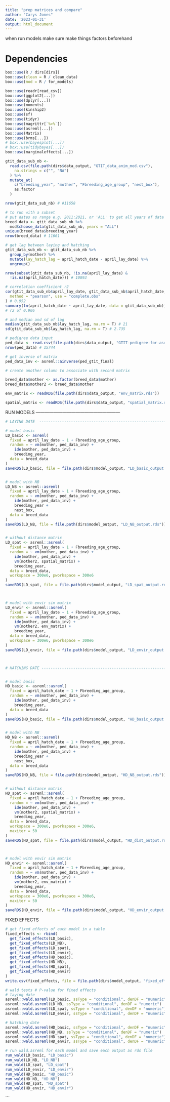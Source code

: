 ```yaml
---
title: "prep matrices and compare"
author: "Carys Jones"
date: '2023-01-31'
output: html_document
---
```


when run models make sure make things factors beforehand

# Dependencies
```r
box::use(R / dirs[dirs])
box::use(clean = R / clean_data)
box::use(mod = R / for_models)

box::use(readr[read_csv])
box::use(ggplot2[...])
box::use(dplyr[...])
box::use(moments)
box::use(kinship2)
box::use(sf)
box::use(tidyr)
box::use(magrittr[`%>%`])
box::use(asreml[...])
box::use(Matrix)
box::use(brms[...])
# box::use(bayesplot[...])
# box::use(tidybayes[...])
box::use(marginaleffects[...])
```



```r
gtit_data_sub_nb <-
  read.csv(file.path(dirs$data_output, "GTIT_data_anim_mod.csv"),
    na.strings = c("", "NA")
  ) %>%
  mutate_at(
    c("breeding_year", "mother", "Fbreeding_age_group", "nest_box"),
    as.factor
  )

nrow(gtit_data_sub_nb) # #11658

# to run with a subset
# put dates as range e.g. 2011:2021, or 'ALL' to get all years of data
breed_data <- gtit_data_sub_nb %>%
  mod$choose_data(gtit_data_sub_nb, years = "ALL")
unique(breed_data$breeding_year)
nrow(breed_data) # 11661
```


```r
# get lag between laying and hatching
gtit_data_sub_nb <- gtit_data_sub_nb %>%
  group_by(mother) %>%
  mutate(lay_hatch_lag = april_hatch_date - april_lay_date) %>%
  ungroup()

nrow(subset(gtit_data_sub_nb, !is.na(april_lay_date) &
  !is.na(april_hatch_date))) # 10893

# correlation coefficient r2
cor(gtit_data_sub_nb$april_lay_date, gtit_data_sub_nb$april_hatch_date,
  method = "pearson", use = "complete.obs"
) # 0.952
summary(lm(april_hatch_date ~ april_lay_date, data = gtit_data_sub_nb))
# r2 of 0.906

# and median and sd of lag
median(gtit_data_sub_nb$lay_hatch_lag, na.rm = T) # 21
sd(gtit_data_sub_nb$lay_hatch_lag, na.rm = T) # 2.735
```


```r
# pedigree data input
ped_data <- read.csv(file.path(dirs$data_output, "GTIT-pedigree-for-asreml.csv"), na.strings = c("", "NA"))
nrow(ped_data) # 15744

# get inverse of matrix
ped_data_inv <- asreml::ainverse(ped_gtit_final)

# create another column to associate with second matrix

breed_data$mother <- as.factor(breed_data$mother)
breed_data$mother2 <- breed_data$mother
```


```r
env_matrix <- readRDS(file.path(dirs$data_output, "env_matrix.rds"))

spatial_matrix <- readRDS(file.path(dirs$data_output, "spatial_matrix.rds"))
```


RUN MODELS ---------------------------------------------------------


```r
# LAYING DATE  ------------------------------------------------------------

# model basic
LD_basic <- asreml(
  fixed = april_lay_date ~ 1 + Fbreeding_age_group,
  random = ~ vm(mother, ped_data_inv) +
    ide(mother, ped_data_inv) +
    breeding_year,
  data = breed_data
)
saveRDS(LD_basic, file = file.path(dirs$model_output, "LD_basic_output.rds"))


# model with NB
LD_NB <- asreml::asreml(
  fixed = april_lay_date ~ 1 + Fbreeding_age_group,
  random = ~ vm(mother, ped_data_inv) +
    ide(mother, ped_data_inv) +
    breeding_year +
    nest_box,
  data = breed_data
)
saveRDS(LD_NB, file = file.path(dirs$model_output, "LD_NB_output.rds"))


# without distance matrix
LD_spat <- asreml::asreml(
  fixed = april_lay_date ~ 1 + Fbreeding_age_group,
  random = ~ vm(mother, ped_data_inv) +
    ide(mother, ped_data_inv) +
    vm(mother2, spatial_matrix) +
    breeding_year,
  data = breed_data,
  workspace = 300e6, pworkspace = 300e6
)
saveRDS(LD_spat, file = file.path(dirs$model_output, "LD_spat_output.rds"))



# model with envir sim matrix
LD_envir <- asreml::asreml(
  fixed = april_lay_date ~ 1 + Fbreeding_age_group,
  random = ~ vm(mother, ped_data_inv) +
    ide(mother, ped_data_inv) +
    vm(mother2, env_matrix) +
    breeding_year,
  data = breed_data,
  workspace = 300e6, pworkspace = 300e6
)
saveRDS(LD_envir, file = file.path(dirs$model_output, "LD_envir_output.rds"))



# HATCHING DATE -----------------------------------------------------------


# model basic
HD_basic <- asreml::asreml(
  fixed = april_hatch_date ~ 1 + Fbreeding_age_group,
  random = ~ vm(mother, ped_data_inv) +
    ide(mother, ped_data_inv) +
    breeding_year,
  data = breed_data
)
saveRDS(HD_basic, file = file.path(dirs$model_output, "HD_basic_output.rds"))


# model with NB
HD_NB <- asreml::asreml(
  fixed = april_hatch_date ~ 1 + Fbreeding_age_group,
  random = ~ vm(mother, ped_data_inv) +
    ide(mother, ped_data_inv) +
    breeding_year +
    nest_box,
  data = breed_data
)
saveRDS(HD_NB, file = file.path(dirs$model_output, "HD_NB_output.rds"))


# without distance matrix
HD_spat <- asreml::asreml(
  fixed = april_hatch_date ~ 1 + Fbreeding_age_group,
  random = ~ vm(mother, ped_data_inv) +
    ide(mother, ped_data_inv) +
    vm(mother2, spatial_matrix) +
    breeding_year,
  data = breed_data,
  workspace = 300e6, pworkspace = 300e6,
  maxiter = 50
)
saveRDS(HD_spat, file = file.path(dirs$model_output, "HD_dist_output.rds"))



# model with envir sim matrix
HD_envir <- asreml::asreml(
  fixed = april_hatch_date ~ 1 + Fbreeding_age_group,
  random = ~ vm(mother, ped_data_inv) +
    ide(mother, ped_data_inv) +
    vm(mother2, env_matrix) +
    breeding_year,
  data = breed_data,
  workspace = 300e6, pworkspace = 300e6,
  maxiter = 50
)
saveRDS(HD_envir, file = file.path(dirs$model_output, "HD_envir_output.rds"))
```


FIXED EFFECTS 
```r
# get fixed effects of each model in a table
fixed_effects <- rbind(
  get_fixed_effects(LD_basic),
  get_fixed_effects(LD_NB),
  get_fixed_effects(LD_spat),
  get_fixed_effects(LD_envir),
  get_fixed_effects(HD_basic),
  get_fixed_effects(HD_NB),
  get_fixed_effects(HD_spat),
  get_fixed_effects(HD_envir)
)
write.csv(fixed_effects, file = file.path(dirs$model_output, "fixed_effects_table.csv"), row.names = F)

# wald tests # P-value for fixed effects
# laying date
asreml::wald.asreml(LD_basic, ssType = "conditional", denDF = "numeric")
asreml::wald.asreml(LD_NB, ssType = "conditional", denDF = "numeric")
asreml::wald.asreml(LD_spat, ssType = "conditional", denDF = "numeric")
asreml::wald.asreml(LD_envir, ssType = "conditional", denDF = "numeric")

# hatching date
asreml::wald.asreml(HD_basic, ssType = "conditional", denDF = "numeric")
asreml::wald.asreml(HD_NB, ssType = "conditional", denDF = "numeric")
asreml::wald.asreml(HD_spat, ssType = "conditional", denDF = "numeric")
asreml::wald.asreml(HD_envir, ssType = "conditional", denDF = "numeric")

# run wald.asreml for each model and save each output as rds file
run_wald(LD_basic, "LD_basic")
run_wald(LD_NB, "LD_NB")
run_wald(LD_spat, "LD_spat")
run_wald(LD_envir, "LD_envir")
run_wald(HD_basic, "HD_basic")
run_wald(HD_NB, "HD_NB")
run_wald(HD_spat, "HD_spat")
run_wald(HD_envir, "HD_envir")
```





```

